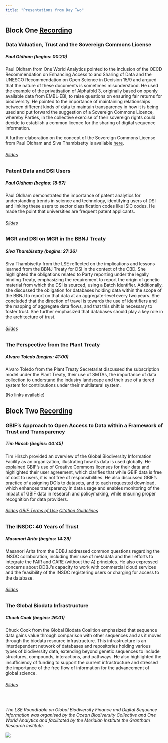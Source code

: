 ```yaml
---
title: "Presentations from Day Two"
---
```


## Block One [Recording](https://echo360.org.uk/media/cdd5970c-c531-4e37-ac10-b426b42171b5/public){target="_blank"}

### Data Valuation, Trust and the Sovereign Commons License

##### Paul Oldham (begins: 00:20)

Paul Oldham from One World Analytics pointed to the inclusion of the OECD Recommendation on Enhancing Access to and Sharing of Data and the UNESCO Recommendation on Open Science in Decision 15/9 and argued that the nature of these documents is sometimes misunderstood. He used the example of the privatisation of Alphafold 3, originally based on openly available data from EMBL-EBI, to raise questions on ensuring fair returns for biodiversity. He pointed to the importance of maintaining relationships between different kinds of data to maintain transparency in how it is being used and put forward the suggestion of a Sovereign Commons Licence, whereby Parties, in the collective exercise of their sovereign rights could decide to establish a common licence for the sharing of digital sequence information.

A further elaboration on the concept of the Sovereign Commons License from Paul Oldham and Siva Thambisetty is available [here](https://www.dropbox.com/scl/fi/bv46r6269o59lvj9nx2el/The-Sovereign-Commons-Licence.pdf?rlkey=rvmhwslxxn39iwwm8ijvzhu3l&st=2m7fwh4i&dl=0){target="_blank"}.

###### [Slides](https://www.dropbox.com/scl/fi/779sga69h9k8oo5fao892/oldham_data_trust_alphafold.pptx?rlkey=6eb8rfajg2hxvr3c58xeh4ejm&st=053tmw19&dl=0){target="_blank"}

### Patent Data and DSI Users

##### Paul Oldham (begins: 18:57)

Paul Oldham demonstrated the importance of patent analytics for understanding trends in science and technology, identifying users of DSI and linking these users to sector classification codes like ISIC codes. He made the point that universities are frequent patent applicants.

###### [Slides](https://www.dropbox.com/scl/fi/lfhc3xcqfdsjwkchst2mb/oldham_patent_data_dsi.pptx?rlkey=8doya9np6eledpi8dnmeg6suy&st=0ylfh91d&dl=0){target="_blank"}

### MGR and DSI on MGR in the BBNJ Treaty

##### Siva Thambisetty (begins: 27:36)

Siva Thambisetty from the LSE reflected on the implications and lessons learned from the BBNJ Treaty for DSI in the context of the CBD. She highlighted the obligations related to Party reporting under the legally binding Treaty, emphasizing the requirement to report the origin of genetic material from which the DSI is sourced, using a Batch Identifier. Additionally, she discussed the obligation for databases holding data within the scope of the BBNJ to report on that data at an aggregate-level every two years. She concluded that the direction of travel is towards the use of identifiers and the mapping of aggregate data flows, and that this shift is necessary to foster trust. She further emphasized that databases should play a key role in the architecture of trust.

###### [Slides](https://www.dropbox.com/scl/fi/omteyjqkqa15nznes1jzh/Thambisetty-BBNJ-for-LSE-Roundtable.pptx?rlkey=34jifm9umf4g7xb7bu56yzymo&st=8q534f8s&dl=0)

### The Perspective from the Plant Treaty

##### Alvaro Toledo (begins: 41:00)

Alvaro Toledo from the Plant Treaty Secretariat discussed the subscription model under the Plant Treaty, their use of SMTAs, the importance of data collection to understand the industry landscape and their use of a tiered system for contributions under their multilateral system.

(No links available)

## Block Two [Recording](https://echo360.org.uk/media/e37a6f46-fbef-4e21-8eab-453644bf39c4/public){target="_blank"}

### GBIF's Approach to Open Access to Data within a Framework of Trust and Transparency

##### Tim Hirsch (begins: 00:45)

Tim Hirsch provided an overview of the Global Biodiversity Information Facility as an organization, illustrating how its data is used globally. He explained GBIF's use of Creative Commons licenses for their data and highlighted their user agreement, which clarifies that while GBIF data is free of cost to users, it is not free of responsibilities. He also discussed GBIF's practice of assigning DOIs to datasets, and to each requested download, which enhances transparency in data usage and enables monitoring of the impact of GBIF data in research and policymaking, while ensuring proper recognition for data providers.

###### [Slides](https://www.dropbox.com/scl/fi/g489i1m661iseo8pc2npv/Hirsch-GBIF-240928_LSE_DSI.pptx?rlkey=pklvb114lgnwnx5smhgjh1p86&st=qntwf3en&dl=0){target="_blank"} [GBIF Terms of Use](https://www.gbif.org/terms){target="_blank"} [Citation Guidelines](https://www.gbif.org/citation-guidelines){target="_blank"}

### The INSDC: 40 Years of Trust

##### Masanori Arita (begins: 14:29)

Masanori Arita from the DDBJ addressed common questions regarding the INSDC collaboration, including their use of metadata and their efforts to integrate the FAIR and CARE (without the A) principles. He also expressed concerns about DDBJ’s capacity to work with commercial cloud services and the feasibility of the INSDC registering users or charging for access to the database.

###### [Slides](https://www.dropbox.com/scl/fi/ncegsu6pmzxsejj0vr9bl/Masanori_insdc_LSE.pptx?rlkey=x7s2wfu0pviscvrnjt3taurd2&st=0qh3xl3k&dl=0){target="_blank"}

### The Global Biodata Infrastructure

##### Chuck Cook (begins: 26:01)

Chuck Cook from the Global Biodata Coalition emphasized that sequence data gains value through comparison with other sequences and as it moves through the biodata resource infrastructure. This infrastructure is an interdependent network of databases and repositories holding various types of biodiversity data, extending beyond genetic sequences to include structures, compounds, interactions, and pathways. He also highlighted the insufficiency of funding to support the current infrastructure and stressed the importance of the free flow of information for the advancement of global science.

###### [Slides](https://www.dropbox.com/scl/fi/fgcmknk5i4tadi23ev3v8/Cook_Global_Biodata_LSE_roundtable.pdf?rlkey=m7rbehdgm7u8ort50ghidj10p&st=ry7riq5j&dl=0)

<br>

*The LSE Roundtable on Global Biodiversity Finance and Digital Sequence Information was organised by the Ocean Biodiversity Collective and One World Analytics and facilitated by the Meridian Institute the Grantham Research Institute.*

![](footer.png){fig-align="center"}
